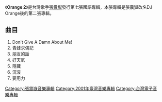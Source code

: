 {{Infobox album
| name       = Orange 2
| type       = [[專輯|專輯]]
| artist     = [[張震嶽|張震嶽]]
| cover      = Orange200102.jpg
<!-- 未知參數 | background = orange -->
| released   = 2001年7月 <small>([[中華民國|臺灣]])</small>
| recorded   = 
| genre      = [[華語流行音樂|華語流行音樂]]
| length     = 
| label      = [[魔岩唱片|魔岩唱片]]
| producer   = 
| reviews    = 
| prev_title = [[Orange_(張震嶽專輯)|Orange]]
| prev_year  = 2001
| next_title = [[等我有一天|等我有一天]]
| next_year  = 2002
}}
《'''Orange 2'''》是台灣歌手[[張震嶽|張震嶽]]發行第七張國語專輯，本張專輯是張震嶽改名DJ Orange後的第二張專輯。

== 曲目 ==
# Don't Give A Damn About Me! 
# 青蛙求偶記
# 朋友的話
# 好天氣
# 隱藏 
# 沉沒
# 要用力

{{張震嶽作品}}

[[Category:張震嶽音樂專輯|Category:張震嶽音樂專輯]]
[[Category:2001年臺灣音樂專輯|Category:2001年臺灣音樂專輯]]
[[Category:台灣電子音樂專輯|Category:台灣電子音樂專輯]]